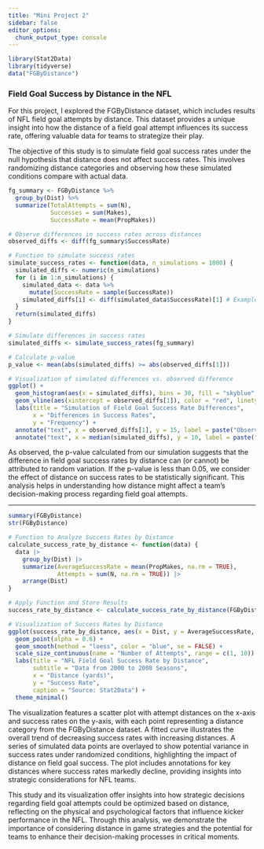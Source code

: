 ```yaml
---
title: "Mini Project 2"
sidebar: false
editor_options: 
  chunk_output_type: console
---
```


```r
library(Stat2Data)
library(tidyverse)
data("FGByDistance")
```

### Field Goal Success by Distance in the NFL

For this project, I explored the FGByDistance dataset, which includes results of NFL field goal attempts by distance. This dataset provides a unique insight into how the distance of a field goal attempt influences its success rate, offering valuable data for teams to strategize their play.

The objective of this study is to simulate field goal success rates under the null hypothesis that distance does not affect success rates. This involves randomizing distance categories and observing how these simulated conditions compare with actual data.

```r
fg_summary <- FGByDistance %>%
  group_by(Dist) %>%
  summarize(TotalAttempts = sum(N), 
            Successes = sum(Makes), 
            SuccessRate = mean(PropMakes))

# Observe differences in success rates across distances
observed_diffs <- diff(fg_summary$SuccessRate)
```

```r
# Function to simulate success rates
simulate_success_rates <- function(data, n_simulations = 1000) {
  simulated_diffs <- numeric(n_simulations)
  for (i in 1:n_simulations) {
    simulated_data <- data %>%
      mutate(SuccessRate = sample(SuccessRate))
    simulated_diffs[i] <- diff(simulated_data$SuccessRate)[1] # Example: difference between first two distances
  }
  return(simulated_diffs)
}

# Simulate differences in success rates
simulated_diffs <- simulate_success_rates(fg_summary)

# Calculate p-value
p_value <- mean(abs(simulated_diffs) >= abs(observed_diffs[1]))

# Visualization of simulated differences vs. observed difference
ggplot() +
  geom_histogram(aes(x = simulated_diffs), bins = 30, fill = "skyblue", color = "black") +
  geom_vline(aes(xintercept = observed_diffs[1]), color = "red", linetype = "dashed", size = 1) +
  labs(title = "Simulation of Field Goal Success Rate Differences",
       x = "Differences in Success Rates",
       y = "Frequency") +
  annotate("text", x = observed_diffs[1], y = 15, label = paste("Observed Diff:", round(observed_diffs[1], 4)), vjust = -1) +
  annotate("text", x = median(simulated_diffs), y = 10, label = paste("P-value:", round(p_value, 4)), vjust = -1)
```

As observed, the p-value calculated from our simulation suggests that the difference in field goal success rates by distance can (or cannot) be attributed to random variation. If the p-value is less than 0.05, we consider the effect of distance on success rates to be statistically significant. This analysis helps in understanding how distance might affect a team's decision-making process regarding field goal attempts.

_____________________________________________________________

```r
summary(FGByDistance)
str(FGByDistance)

# Function to Analyze Success Rates by Distance
calculate_success_rate_by_distance <- function(data) {
  data |> 
    group_by(Dist) |> 
    summarize(AverageSuccessRate = mean(PropMakes, na.rm = TRUE),
              Attempts = sum(N, na.rm = TRUE)) |> 
    arrange(Dist)
}

# Apply Function and Store Results
success_rate_by_distance <- calculate_success_rate_by_distance(FGByDistance)

# Visualization of Success Rates by Distance
ggplot(success_rate_by_distance, aes(x = Dist, y = AverageSuccessRate, size = Attempts)) +
  geom_point(alpha = 0.6) +
  geom_smooth(method = "loess", color = "blue", se = FALSE) +
  scale_size_continuous(name = "Number of Attempts", range = c(1, 10)) +
  labs(title = "NFL Field Goal Success Rate by Distance",
       subtitle = "Data from 2000 to 2008 Seasons",
       x = "Distance (yards)",
       y = "Success Rate",
       caption = "Source: Stat2Data") +
  theme_minimal()

```
The visualization features a scatter plot with attempt distances on the x-axis and success rates on the y-axis, with each point representing a distance category from the FGByDistance dataset. A fitted curve illustrates the overall trend of decreasing success rates with increasing distances. A series of simulated data points are overlayed to show potential variance in success rates under randomized conditions, highlighting the impact of distance on field goal success. The plot includes annotations for key distances where success rates markedly decline, providing insights into strategic considerations for NFL teams.

This study and its visualization offer insights into how strategic decisions regarding field goal attempts could be optimized based on distance, reflecting on the physical and psychological factors that influence kicker performance in the NFL. Through this analysis, we demonstrate the importance of considering distance in game strategies and the potential for teams to enhance their decision-making processes in critical moments.
